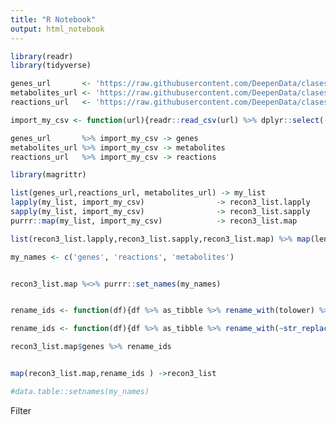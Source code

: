 ```yaml
---
title: "R Notebook"
output: html_notebook
---
```


```r
library(readr)
library(tidyverse)

genes_url       <- 'https://raw.githubusercontent.com/DeepenData/clases/master/04-filters-programacion-funcional-apply-map/recon3_genes_to_reactionIDs.csv'
metabolites_url <- 'https://raw.githubusercontent.com/DeepenData/clases/master/04-filters-programacion-funcional-apply-map/recon3_metabolite_metadata.csv'
reactions_url   <- 'https://raw.githubusercontent.com/DeepenData/clases/master/04-filters-programacion-funcional-apply-map/recon3_reactions_metadata.csv'

import_my_csv <- function(url){readr::read_csv(url) %>% dplyr::select(-matches("x1")) %>% return}

genes_url       %>% import_my_csv -> genes
metabolites_url %>% import_my_csv -> metabolites
reactions_url   %>% import_my_csv -> reactions
```

```r
library(magrittr)

list(genes_url,reactions_url, metabolites_url) -> my_list
lapply(my_list, import_my_csv)                -> recon3_list.lapply
sapply(my_list, import_my_csv)                -> recon3_list.sapply
purrr::map(my_list, import_my_csv)            -> recon3_list.map

list(recon3_list.lapply,recon3_list.sapply,recon3_list.map) %>% map(length)

my_names <- c('genes', 'reactions', 'metabolites')


recon3_list.map %<>% purrr::set_names(my_names)


rename_ids <- function(df){df %>% as_tibble %>% rename_with(tolower) %>%  rename_with(~str_replace(., '.*id.*','ID'))}

rename_ids <- function(df){df %>% as_tibble %>% rename_with(~str_replace(.,regex('.*iD.*', ignore_case = T) ,'ID'))}

recon3_list.map$genes %>% rename_ids


map(recon3_list.map,rename_ids ) ->recon3_list

#data.table::setnames(my_names)

```
Filter
```r

```

